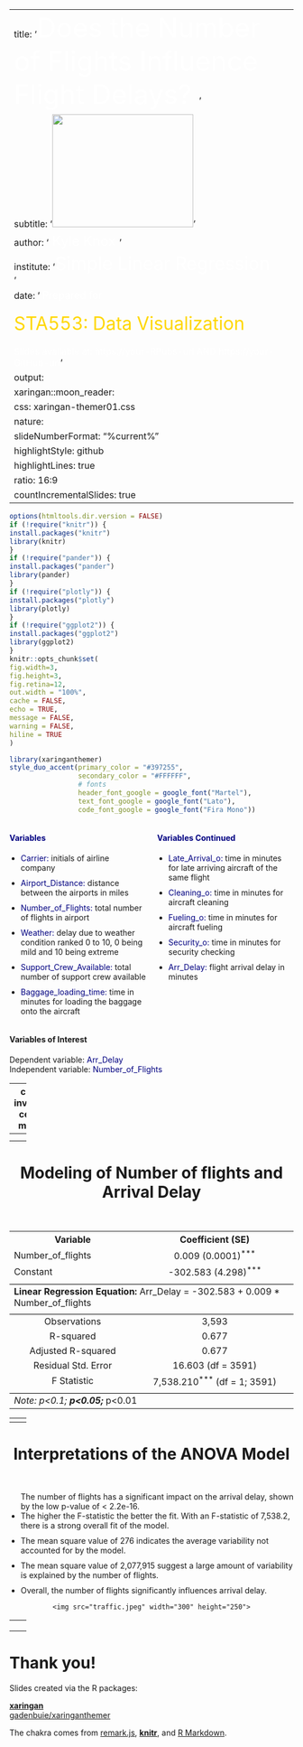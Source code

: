 
---
title: '<font size = 7 color = "white">Does the Number of Flights Influence Flight Delays? </font>'
subtitle: '<img src="takeoff.gif" width=250 height=200>'
author: '<font size = 5 color = "white"> Kyle Knox </font>'
institute: '<font size = 6 color = "white">Simple Linear Regression</font><br> '
date: ' <font color = "white" size =4> Prepared for<br> </font> <br> <font color = "gold" size = 6> STA553: Data Visualization </font> <br> <br> <font color = "white" size = 3> Slides available at: https://your-RPubs-url AND https://your-GitHub-url</font>'
output:
  xaringan::moon_reader:
  css: xaringan-themer01.css
nature:
  slideNumberFormat: "%current%"
highlightStyle: github
highlightLines: true
ratio: 16:9
countIncrementalSlides: true
---
  
  ```r
options(htmltools.dir.version = FALSE)
if (!require("knitr")) {
  install.packages("knitr")
  library(knitr)
}
if (!require("pander")) {
  install.packages("pander")
  library(pander)
}
if (!require("plotly")) {
  install.packages("plotly")
  library(plotly)
}
if (!require("ggplot2")) {
  install.packages("ggplot2")
  library(ggplot2)
}
knitr::opts_chunk$set(
  fig.width=3, 
  fig.height=3, 
  fig.retina=12,
  out.width = "100%",
  cache = FALSE,
  echo = TRUE,
  message = FALSE, 
  warning = FALSE,
  hiline = TRUE
)
```

```r
library(xaringanthemer)
style_duo_accent(primary_color = "#397255",
                 secondary_color = "#FFFFFF",
                 # fonts
                 header_font_google = google_font("Martel"),
                 text_font_google = google_font("Lato"),
                 code_font_google = google_font("Fira Mono"))
```
<div style="width: 48%; float: left;">
<h4 style="color: navy;">Variables</h4>
<ul>
  <li><span style="color: navy;">Carrier:</span> initials of airline company</li>
  <li><span style="color: navy;">Airport_Distance:</span> distance between the airports in miles</li>
  <li><span style="color: navy;">Number_of_Flights:</span> total number of flights in airport</li>
  <li><span style="color: navy;">Weather:</span> delay due to weather condition ranked 0 to 10, 0 being mild and 10 being extreme</li>
  <li><span style="color: navy;">Support_Crew_Available:</span> total number of support crew available</li>
  <li><span style="color: navy;">Baggage_loading_time:</span> time in minutes for loading the baggage onto the aircraft</li>
</ul>
</div>

<div style="width: 48%; float: right;">
<h4 style="color: navy;">Variables Continued</h4>
<ul>
  <li><span style="color: navy;">Late_Arrival_o:</span> time in minutes for late arriving aircraft of the same flight</li>
  <li><span style="color: navy;">Cleaning_o:</span> time in minutes for aircraft cleaning</li>
  <li><span style="color: navy;">Fueling_o:</span> time in minutes for aircraft fueling</li>
  <li><span style="color: navy;">Security_o:</span> time in minutes for security checking</li>
  <li><span style="color: navy;">Arr_Delay:</span> flight arrival delay in minutes</li>
</ul>
</div>

<div style="clear: both;"></div>

<div style="clear: both;"></div>

<h4>Variables of Interest</h4>
<p>Dependent variable: <span style="color: navy;">Arr_Delay</span><br>Independent variable: <span style="color: navy;">Number_of_Flights</span></p>


---
class: inverse1 center middle 

<h1 align="center"> A look inside the Flight Delay dataset </h1>
  <BR>

```r
flight_delay_data <- read.csv("/Users/kyleknox/Documents/M.S. Applied Statistics/SPRING 2024/STA533/regression/Flight_delay-data.csv")
DT::datatable(flight_delay_data, fillContainer = FALSE, options = list(autoWidth = TRUE, pageLength = 6, scrollX = TRUE))

```
---
<h1 align="center"> Plot of Flight Arrival Delay vs. Number of Flights </h1>
  <BR>
<div style="text-align: center;">
<img src='arrivalsvsdelay.png' width="400" height="300">

<p>It appears as the number of flights increases the length in minutes of the arrival delay also increases.</p>
</div>

---
<h1 align="center"> Modeling of Number of flights and Arrival Delay </h1>
  <BR>
<table style="text-align:center">
  <tr>
    <th>Variable</th>
    <th>Coefficient (SE)</th>
  </tr>
  <tr>
    <td style="text-align:left">Number_of_flights</td>
    <td>0.009 (0.0001)<sup>***</sup></td>
  </tr>
  <tr>
    <td style="text-align:left">Constant</td>
    <td>-302.583 (4.298)<sup>***</sup></td>
  </tr>
  <tr>
    <td colspan="2" style="border-bottom: 1px solid black"></td>
  </tr>
  <tr>
    <td colspan="2" style="text-align:left"><strong>Linear Regression Equation:</strong> Arr_Delay = -302.583 + 0.009 * Number_of_flights</td>
  </tr>
  <tr>
    <td colspan="2" style="border-bottom: 1px solid black"></td>
  </tr>
  <tr>
    <td>Observations</td>
    <td>3,593</td>
  </tr>
  <tr>
    <td>R-squared</td>
    <td>0.677</td>
  </tr>
  <tr>
    <td>Adjusted R-squared</td>
    <td>0.677</td>
  </tr>
  <tr>
    <td>Residual Std. Error</td>
    <td>16.603 (df = 3591)</td>
  </tr>
  <tr>
    <td>F Statistic</td>
    <td>7,538.210<sup>***</sup> (df = 1; 3591)</td>
  </tr>
  <tr>
    <td colspan="2" style="border-bottom: 1px solid black"></td>
  </tr>
  <tr>
    <td colspan="2" style="text-align:left"><em>Note:</em> <sup>*</sup>p<0.1; <sup>**</sup>p<0.05; <sup>***</sup>p<0.01</td>
  </tr>
</table>


---
<style>
  ul {
    padding-left: 20px; /* Adjust the left padding to increase or decrease spacing */
  }
  li {
    margin-bottom: 10px; /* Adjust the margin-bottom to add more space between bullet points */
  }
</style>

<h1 align="center"> Interpretations of the Model </h1>
<BR>

<ul>
  <li>With the addition of 1 flight, the arrival delay increases by 0.009 minutes.</li>
  <li>When the number of flights is 0, the estimated delay is -302.583 minutes.</li>
  <li>The p-value of <0.0009 indicates that the relationship between the number of flights and the minutes a flight is delayed is significant.</li>
  <li>The R-squared value of 0.677 indicates that approximately 67.7% of the variation in the arrival delay can be explained by the number of flights.</li>
  <li>Overall, the number of flights has a statistically significant effect on the arrival delay.</li>
</ul>

<div style="text-align: center;">
    <img src="flyingplane.gif" width="350" height="300">
</div>
---
<h1 align="center"> The ANOVA Model </h1>
  <BR>
<table style="text-align:center">
  <tr>
    <th colspan="6" style="border-bottom: 1px solid black">Summary Statistics</th>
  </tr>
  <tr>
    <th>Statistic</th>
    <th>N</th>
    <th>Mean</th>
    <th>Standard Deviation</th>
    <th>Minimum</th>
    <th>Maximum</th>
  </tr>
  <tr>
    <td colspan="6" style="border-bottom: 1px solid black"></td>
  </tr>
  <tr>
    <td style="text-align:left">Degrees of Freedom (Df)</td>
    <td>2</td>
    <td>1,796</td>
    <td>2,538.51</td>
    <td>1</td>
    <td>3,591</td>
  </tr>
  <tr>
    <td style="text-align:left">Sum of Squares</td>
    <td>2</td>
    <td>1,533,889</td>
    <td>769,369.10</td>
    <td>989,862.50</td>
    <td>2,077,915</td>
  </tr>
  <tr>
    <td style="text-align:left">Mean Square</td>
    <td>2</td>
    <td>1,039,095</td>
    <td>1,469,113</td>
    <td>275.65</td>
    <td>2,077,915</td>
  </tr>
  <tr>
    <td style="text-align:left">F Value</td>
    <td>1</td>
    <td>7,538.21</td>
    <td>N/A</td>
    <td>7,538.21</td>
    <td>7,538.21</td>
  </tr>
  <tr>
    <td style="text-align:left">p-value (Pr(> F))</td>
    <td>1</td>
    <td>0.000</td>
    <td>N/A</td>
    <td>0</td>
    <td>0</td>
  </tr>
  <tr>
    <td colspan="6" style="border-bottom: 1px solid black"></td>
  </tr>
</table>
---
<style>
  ul {
    padding-left: 20px; /* Adjust the left padding to increase or decrease spacing */
  }
  li {
    margin-bottom: 10px; /* Adjust the margin-bottom to add more space between bullet points */
  }
</style>

<h1 align="center"> Interpretations of the ANOVA Model </h1>
<BR>

<ul>The number of flights has a significant impact on the arrival delay, shown by the low p-value of < 2.2e-16.</li>
  <li>The higher the F-statistic the better the fit.  With an F-statistic of 7,538.2, there is a strong overall fit of the model.</li>
  <li>The mean square value of 276 indicates the average variability not accounted for by the model.</li>
  <li>The mean square value of 2,077,915 suggest a large amount of variability is explained by the number of flights.</li>
  <li>Overall, the number of flights significantly influences arrival delay.</li>
</ul>

<div style="text-align: center;">
    <img src="traffic.jpeg" width="300" height="250">
</div>
---
<h1 align="center"> Model of the Linear Regression Line </h1>
<BR>
<div style="text-align: center;">
    <img src="regression.png" width="600" height="450">
</div>
---
</style>

<h1 align="center"> Overall Conslusions </h1>
<BR>

<ul>
<li>The linear regression model confirms the significance of number of flights on arrival delay.</li>
  <li>The adjusted r-squared regression model of 0.6772, suggests that 67.72% of the variability in arrival delays is explained by the number of flights.</li>
  <li>The ANOVA model supported the claim that the number of flights has a significant effect on arrival delay.</li>
  <li>The overall extremely low p-value in the ANOVA model solidifies the model provides a strong fit of the data.</li>
---
# Thank you!

Slides created via the R packages:

[**xaringan**](https://github.com/yihui/xaringan)<br>
[gadenbuie/xaringanthemer](https://github.com/gadenbuie/xaringanthemer)

The chakra comes from [remark.js](https://remarkjs.com), [**knitr**](http://yihui.name/knitr), and [R Markdown](https://rmarkdown.rstudio.com).

  
  